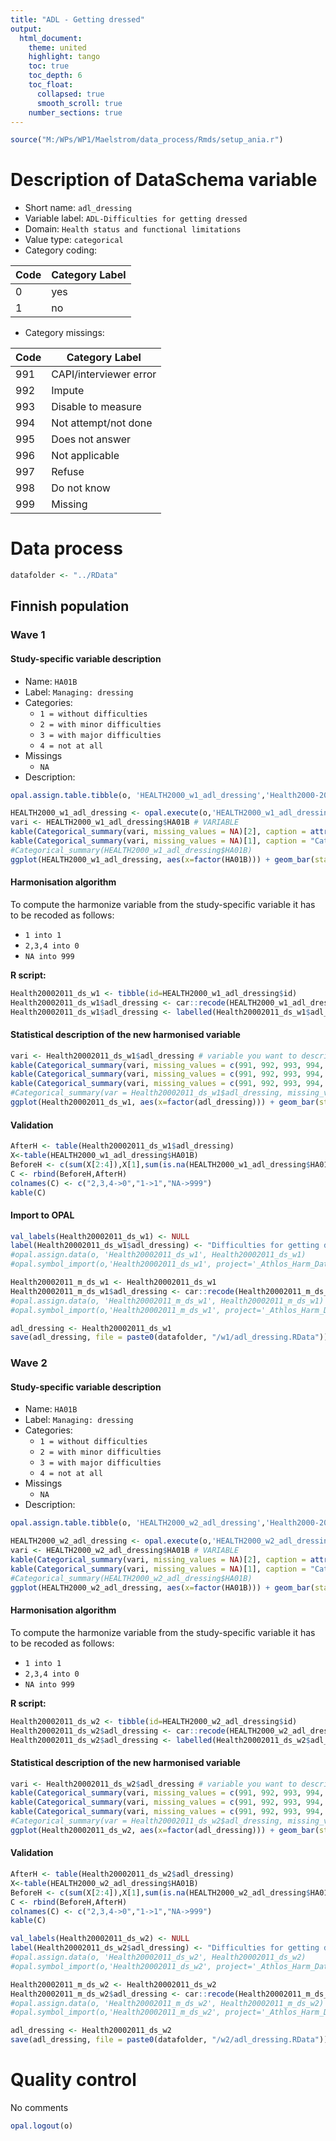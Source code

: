 ```yaml
---
title: "ADL - Getting dressed"
output: 
  html_document:
    theme: united
    highlight: tango
    toc: true
    toc_depth: 6
    toc_float:
      collapsed: true
      smooth_scroll: true
    number_sections: true
---
```


<!-- ########################################################## --> 

<!-- # Installation, loading packages -->
<!-- **R script:** -->



```r
source("M:/WPs/WP1/Maelstrom/data_process/Rmds/setup_ania.r")
```

<!-- ########################################################## --> 

# Description of DataSchema variable 

* Short name: `adl_dressing`
* Variable label: `ADL-Difficulties for getting dressed`
* Domain: `Health status and functional limitations`
* Value type: `categorical`
* Category coding:

**Code** | **Category Label**
-------- | ------------------
0        | yes
1        | no

* Category missings: 

**Code** | **Category Label**
----| ------------------
991 | CAPI/interviewer error
992 | Impute
993 | Disable to measure
994 | Not attempt/not done
995 | Does not answer
996 | Not applicable
997 | Refuse
998 | Do not know
999 | Missing




<!-- ########################################################## --> 

# Data process

```r
datafolder <- "../RData"
``` 

## Finnish population
### Wave 1 

#### Study-specific variable description

 


* Name: `HA01B`
* Label: `Managing: dressing`
* Categories:
    + `1 = without difficulties`
    + `2 = with minor difficulties`
    + `3 = with major difficulties`
    + `4 = not at all`
* Missings
    + `NA`


* Description: 
```r
opal.assign.table.tibble(o, 'HEALTH2000_w1_adl_dressing','Health2000-2011.t00_athlos_2017_02_23', variables=list('HA01B'), missings = TRUE)
```

```r
HEALTH2000_w1_adl_dressing <- opal.execute(o,'HEALTH2000_w1_adl_dressing')
vari <- HEALTH2000_w1_adl_dressing$HA01B # VARIABLE
kable(Categorical_summary(vari, missing_values = NA)[2], caption = attributes(vari)$`spss::shortName`)
kable(Categorical_summary(vari, missing_values = NA)[1], caption = "Category")
#Categorical_summary(HEALTH2000_w1_adl_dressing$HA01B)
ggplot(HEALTH2000_w1_adl_dressing, aes(x=factor(HA01B))) + geom_bar(stat="count", width=0.4, fill="steelblue") + xlab("ADL - Difficulty getting dressed") + ylab("Frequency")
```

#### Harmonisation algorithm

To compute the harmonize variable from the study-specific variable it has to be recoded as follows:

* `1 into 1`  
* `2,3,4 into 0`
* `NA into 999`

**R script:** 
```r
Health20002011_ds_w1 <- tibble(id=HEALTH2000_w1_adl_dressing$id)
Health20002011_ds_w1$adl_dressing <- car::recode(HEALTH2000_w1_adl_dressing$HA01B,"1 = '1';2 = '0';3 = '0';4 = '0';NA = '999' ")
Health20002011_ds_w1$adl_dressing <- labelled(Health20002011_ds_w1$adl_dressing, labels = c(Yes=0, No=1,Missing=999, Do_not_know=998, Refuse=997, Not_applicable=996, Does_not_answer=995,  Not_attempt_not_done=994, Disable_to_measure=993, Impute=992, CAPI_interviewer_error=991))
```

#### Statistical description of the new harmonised variable
```r
vari <- Health20002011_ds_w1$adl_dressing # variable you want to descrive
kable(Categorical_summary(vari, missing_values = c(991, 992, 993, 994, 995, 996, 997, 998, 999))[3])
kable(Categorical_summary(vari, missing_values = c(991, 992, 993, 994, 995, 996, 997, 998, 999))[1], caption = "Category")
kable(Categorical_summary(vari, missing_values = c(991, 992, 993, 994, 995, 996, 997, 998, 999))[2], caption = "Type of missing")
#Categorical_summary(var = Health20002011_ds_w1$adl_dressing, missing_values = c(991, 992, 993, 994, 995, 996, 997, 998, 999))
ggplot(Health20002011_ds_w1, aes(x=factor(adl_dressing))) + geom_bar(stat="count", width=0.4, fill="steelblue") + xlab("ADL - Difficulty getting dressed") + ylab("Frequency")
```

#### Validation
```r
AfterH <- table(Health20002011_ds_w1$adl_dressing)
X<-table(HEALTH2000_w1_adl_dressing$HA01B)
BeforeH <- c(sum(X[2:4]),X[1],sum(is.na(HEALTH2000_w1_adl_dressing$HA01B)))
C <- rbind(BeforeH,AfterH)
colnames(C) <- c("2,3,4->0","1->1","NA->999") 
kable(C)
```

 
 


#### Import to OPAL
```r
val_labels(Health20002011_ds_w1) <- NULL
label(Health20002011_ds_w1$adl_dressing) <- "Difficulties for getting dressed"
#opal.assign.data(o, 'Health20002011_ds_w1', Health20002011_ds_w1)
#opal.symbol_import(o,'Health20002011_ds_w1', project='_Athlos_Harm_Dataset')

Health20002011_m_ds_w1 <- Health20002011_ds_w1
Health20002011_m_ds_w1$adl_dressing <- car::recode(Health20002011_m_ds_w1$adl_dressing, "c(991, 992, 993, 994, 995, 996, 997,998, 999)=NA")
#opal.assign.data(o, 'Health20002011_m_ds_w1', Health20002011_m_ds_w1)
#opal.symbol_import(o,'Health20002011_m_ds_w1', project='_Athlos_Harm_Dataset')
```

```r
adl_dressing <- Health20002011_ds_w1
save(adl_dressing, file = paste0(datafolder, "/w1/adl_dressing.RData"))
```


### Wave 2

#### Study-specific variable description

 


* Name: `HA01B`
* Label: `Managing: dressing`
* Categories:
    + `1 = without difficulties`
    + `2 = with minor difficulties`
    + `3 = with major difficulties`
    + `4 = not at all`
* Missings
    + `NA`


* Description: 
```r
opal.assign.table.tibble(o, 'HEALTH2000_w2_adl_dressing','Health2000-2011.t11_athlos_2017_02_27', variables=list('HA01B'), missings = TRUE)
```

```r
HEALTH2000_w2_adl_dressing <- opal.execute(o,'HEALTH2000_w2_adl_dressing')
vari <- HEALTH2000_w2_adl_dressing$HA01B # VARIABLE
kable(Categorical_summary(vari, missing_values = NA)[2], caption = attributes(vari)$`spss::shortName`)
kable(Categorical_summary(vari, missing_values = NA)[1], caption = "Category")
#Categorical_summary(HEALTH2000_w2_adl_dressing$HA01B)
ggplot(HEALTH2000_w2_adl_dressing, aes(x=factor(HA01B))) + geom_bar(stat="count", width=0.4, fill="steelblue") + xlab("ADL - Difficulty getting dressed") + ylab("Frequency")
```

#### Harmonisation algorithm

To compute the harmonize variable from the study-specific variable it has to be recoded as follows:

* `1 into 1`  
* `2,3,4 into 0`
* `NA into 999`

**R script:** 
```r
Health20002011_ds_w2 <- tibble(id=HEALTH2000_w2_adl_dressing$id)
Health20002011_ds_w2$adl_dressing <- car::recode(HEALTH2000_w2_adl_dressing$HA01B,"1 = '1';2 = '0';3 = '0';4 = '0';NA = '999' ")
Health20002011_ds_w2$adl_dressing <- labelled(Health20002011_ds_w2$adl_dressing, labels = c(Yes=0, No=1,Missing=999, Do_not_know=998, Refuse=997, Not_applicable=996, Does_not_answer=995,  Not_attempt_not_done=994, Disable_to_measure=993, Impute=992, CAPI_interviewer_error=991))
```

#### Statistical description of the new harmonised variable
```r
vari <- Health20002011_ds_w2$adl_dressing # variable you want to descrive
kable(Categorical_summary(vari, missing_values = c(991, 992, 993, 994, 995, 996, 997, 998, 999))[3])
kable(Categorical_summary(vari, missing_values = c(991, 992, 993, 994, 995, 996, 997, 998, 999))[1], caption = "Category")
kable(Categorical_summary(vari, missing_values = c(991, 992, 993, 994, 995, 996, 997, 998, 999))[2], caption = "Type of missing")
#Categorical_summary(var = Health20002011_ds_w2$adl_dressing, missing_values = c(991, 992, 993, 994, 995, 996, 997, 998, 999))
ggplot(Health20002011_ds_w2, aes(x=factor(adl_dressing))) + geom_bar(stat="count", width=0.4, fill="steelblue") + xlab("ADL - Difficulty getting dressed") + ylab("Frequency")
```

#### Validation
```r
AfterH <- table(Health20002011_ds_w2$adl_dressing)
X<-table(HEALTH2000_w2_adl_dressing$HA01B)
BeforeH <- c(sum(X[2:4]),X[1],sum(is.na(HEALTH2000_w2_adl_dressing$HA01B)))
C <- rbind(BeforeH,AfterH)
colnames(C) <- c("2,3,4->0","1->1","NA->999") 
kable(C)
```

 
 



```r
val_labels(Health20002011_ds_w2) <- NULL
label(Health20002011_ds_w2$adl_dressing) <- "Difficulties for getting dressed"
#opal.assign.data(o, 'Health20002011_ds_w2', Health20002011_ds_w2)
#opal.symbol_import(o,'Health20002011_ds_w2', project='_Athlos_Harm_Dataset')

Health20002011_m_ds_w2 <- Health20002011_ds_w2
Health20002011_m_ds_w2$adl_dressing <- car::recode(Health20002011_m_ds_w2$adl_dressing, "c(991, 992, 993, 994, 995, 996, 997,998, 999)=NA")
#opal.assign.data(o, 'Health20002011_m_ds_w2', Health20002011_m_ds_w2)
#opal.symbol_import(o,'Health20002011_m_ds_w2', project='_Athlos_Harm_Dataset')
```

```r
adl_dressing <- Health20002011_ds_w2
save(adl_dressing, file = paste0(datafolder, "/w2/adl_dressing.RData"))
```


# Quality control

No comments

```r
opal.logout(o)
```
